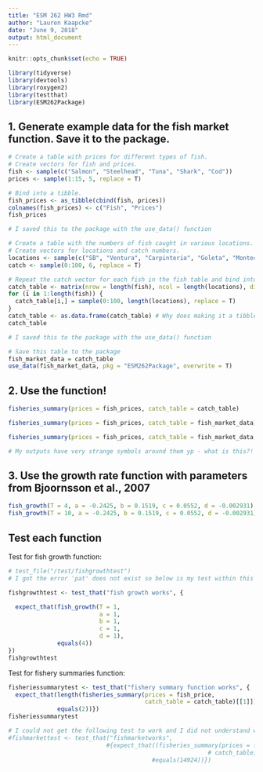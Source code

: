 ---
title: "ESM 262 HW3 Rmd"
author: "Lauren Kaapcke"
date: "June 9, 2018"
output: html_document
---

```{r setup, include=FALSE}
knitr::opts_chunk$set(echo = TRUE)
```

```{r tools}

library(tidyverse)
library(devtools)
library(roxygen2)
library(testthat)
library(ESM262Package)

```

## 1. Generate example data for the fish market function. Save it to the package.

```{r fish_tables}

# Create a table with prices for different types of fish.
# Create vectors for fish and prices.
fish <- sample(c("Salmon", "Steelhead", "Tuna", "Shark", "Cod"))
prices <- sample(1:15, 5, replace = T)

# Bind into a tibble.
fish_prices <- as_tibble(cbind(fish, prices))
colnames(fish_prices) <- c("Fish", "Prices")
fish_prices

# I saved this to the package with the use_data() function

# Create a table with the numbers of fish caught in various locations.
# Create vectors for locations and catch numbers.
locations <- sample(c("SB", "Ventura", "Carpinteria", "Goleta", "Montecito", "MusselShoals"))
catch <- sample(0:100, 6, replace = T)

# Repeat the catch vector for each fish in the fish table and bind into a table. 
catch_table <- matrix(nrow = length(fish), ncol = length(locations), dimnames = list(fish, locations)) # Create a 5 x 6 matrix
for (i in 1:length(fish)) {
  catch_table[i,] = sample(0:100, length(locations), replace = T)
}
catch_table <- as.data.frame(catch_table) # Why does making it a tibble remove the row names?
catch_table

# I saved this to the package with the use_data() function

# Save this table to the package
fish_market_data = catch_table
use_data(fish_market_data, pkg = "ESM262Package", overwrite = T)

```

## 2. Use the function!

```{r function}

fisheries_summary(prices = fish_prices, catch_table = catch_table)

fisheries_summary(prices = fish_prices, catch_table = fish_market_data)

fisheries_summary(prices = fish_prices, catch_table = fish_market_data, plot = T)

# My outputs have very strange symbols around them yp - what is this?!

```

## 3. Use the growth rate function with parameters from Bjoornsson et al., 2007

```{r growth}

fish_growth(T = 4, a = -0.2425, b = 0.1519, c = 0.0552, d = -0.002931)
fish_growth(T = 10, a = -0.2425, b = 0.1519, c = 0.0552, d = -0.002931)

```

## Test each function

Test for fish growth function:

```{r fish_test}

# test_file("/test/fishgrowthtest")
# I got the error 'pat' does not exist so below is my test within this document:

fishgrowthtest <- test_that("fish growth works", {

  expect_that(fish_growth(T = 1,
                          a = 1,
                          b = 1,
                          c = 1,
                          d = 1),
              equals(4))
})
fishgrowthtest

```

Test for fishery summaries function:

```{r}

fisheriessummarytest <- test_that("fishery summary function works", {
  expect_that(length(fisheries_summary(prices = fish_price,
                                       catch_table = catch_table)[[1]]),
              equals(2))})
fisheriessummarytest

# I could not get the following test to work and I did not understand why. I wanted to test that the total revenue equaled what I expected from the input tables.
#fishmarkettest <- test_that("fishmarketworks",
                            #{expect_that((fisheries_summary(prices = fish_prices, catch_table =
                                                         # catch_table)[[3]]),
                                         #equals(14924))})

```
